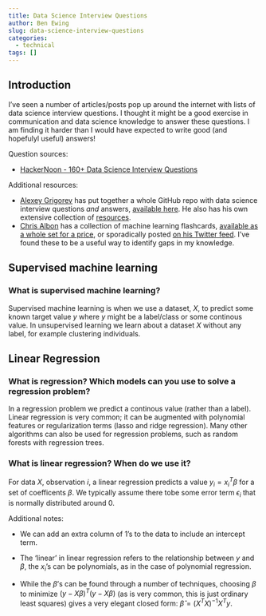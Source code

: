 ---
title: Data Science Interview Questions
author: Ben Ewing
slug: data-science-interview-questions
categories:
  - technical
tags: []
---

## Introduction

I've seen a number of articles/posts pop up around the internet with lists of data science interview questions. I thought it might be a good exercise in communication and data science knowledge to answer these questions. I am finding it harder than I would have expected to write good (and hopefulyl useful) answers!

Question sources:

* [HackerNoon - 160+ Data Science Interview Questions](https://hackernoon.com/160-data-science-interview-questions-415s3y2a)

Additional resources:

* [Alexey Grigorev](http://alexeygrigorev.com/) has put together a whole GitHub repo with data science interview questions _and_ answers, [available here](https://github.com/alexeygrigorev/data-science-interviews/). He also has his own extensive collection of [resources](https://github.com/alexeygrigorev/data-science-interviews/blob/master/awesome.md).
* [Chris Albon](https://chrisalbon.com/) has a collection of machine learning flashcards, [available as a whole set for a price](https://machinelearningflashcards.com/), or sporadically posted [on his Twitter feed](https://twitter.com/chrisalbon). I've found these to be a useful way to identify gaps in my knowledge.

## Supervised machine learning

### What is supervised machine learning?

Supervised machine learning is when we use a dataset, $X$, to predict some known target value $y$ where $y$ might be a label/class or some continous value. In unsupervised learning we learn about a dataset $X$ without any label, for example clustering individuals.

## Linear Regression

### What is regression? Which models can you use to solve a regression problem?

In a regression problem we predict a continous value (rather than a label). Linear regression is very common; it can be augmented with polynomial features or regularization terms (lasso and ridge regression). Many other algorithms can also be used for regression problems, such as random forests with regression trees.

### What is linear regression? When do we use it?

For data $X$, observation $i$, a linear regression predicts a value $y_i = x_i^T\beta$ for a set of coefficents $\beta$. We typically assume there tobe some error term $\epsilon_i$ that is normally distributed around 0. 

Additional notes:

* We can add an extra column of 1's to the data to include an intercept term.

* The 'linear' in linear regression refers to the relationship between $y$ and $\beta$, the $x_i$'s can be polynomials, as in the case of polynomial regression.

* While the $\beta$'s can be found through a number of techniques, choosing $\beta$ to minimize $(y- X\beta)^T(y- X\beta)$ (as is very common, this is just ordinary least squares) gives a very elegant closed form: $\hat{\beta} = (X^TX)^{-1}X^Ty$.